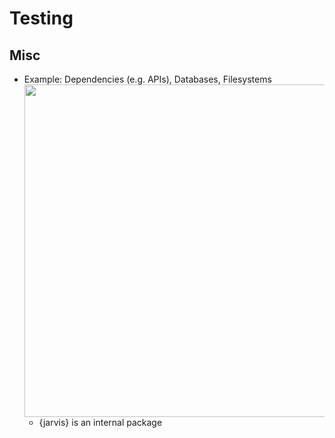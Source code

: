 # Testing {#sec-prod-test .unnumbered}

## Misc {#sec-prod-test-misc .unnumbered}

-   [Example]{.ribbon-highlight}: Dependencies (e.g. APIs), Databases, Filesystems![](./_resources/Production,_Testing.resources/Screenshot%20(1187).png){.lightbox width="532"}
    -   {jarvis} is an internal package
